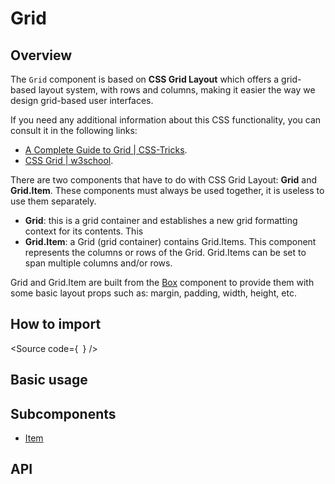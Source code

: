 

<Meta of={Stories} />

# Grid

## Overview

The `Grid` component is based on **CSS Grid Layout** which offers a grid-based
layout system, with rows and columns, making it easier the way we design
grid-based user interfaces.

If you need any additional information about this CSS functionality, you can
consult it in the following links:

- [A Complete Guide to Grid | CSS-Tricks](https://css-tricks.com/snippets/css/complete-guide-grid/).
- [CSS Grid | w3school](https://www.w3schools.com/css/css_grid.asp).

There are two components that have to do with CSS Grid Layout: **Grid** and
**Grid.Item**. These components must always be used together, it is useless to
use them separately.

- **Grid**: this is a grid container and establishes a new grid formatting
  context for its contents. This
- **Grid.Item**: a Grid (grid container) contains Grid.Items. This component
  represents the columns or rows of the Grid. Grid.Items can be set to span
  multiple columns and/or rows.

Grid and Grid.Item are built from the
[Box](/?path=/docs/public-atoms-box--box) component to provide them with some
basic layout props such as: margin, padding, width, height, etc.

## How to import

<Source
  code={`
`}
/>

## Basic usage

<Canvas of={Stories.Base} />

<ArgTypes of={Stories} />

## Subcomponents

- [Item](?path=/story/components-core-layout-grid-subcomponents--docs#item)

## API

<ArgTypes of={Stories} />
